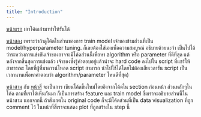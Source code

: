 ```yaml
---
title: "Introduction"
---
```


[หน้าแรก](pages/running.qmd) เอาโค้ดเก่ามาทำให้รันได้ 

[หน้าสอง](pages/mod-train.qmd) เพราะว่าถ้าดูโค้ดในส่วนของการ train model เจ้าของข้ามส่วนที่เป็น model/hyperparameter tuning. ก็เลยต้องใส่เองเพื่อความสมบูรณ์ อธิบายด้วยนะว่า เป็นไปได้ว่าระหว่างการแข่งขันเจ้าของอาจจะมีโค้ดส่วนนี้เพื่อหา algorithm หรือ parameter ที่ดีที่สุด แต่หลังจากสิ้นสุดการแข่งแล้ว เจ้าของซึ่งรู้คำตอบอยู่แล้วน่าจะ hard code ลงไปใน script ที่แชร์ให้สาธารณะ โดยที่ผู้ที่มาดาวน์โหลด script สามารถ นำไปใช้ได้โดยไม่ต้องเสียเวลารัน script เป็นเวลานานเพื่อหาคำตอบว่า algorithm/parameter ไหนดีที่สุด)

[หน้าสาม](pages/fe-mod.qmd) กับ [หน้าสี่](pages/viz.qmd) จะเป็นการ เขียนโค้ดขึ้นใหม่โดยอิงจากโค้ดใน section ก่อนหน้า ส่วนหลักๆในโค้ด ตามที่เราได้เห็นกันมา ก็เป็นการสร้าง feature และ train model ซึ่งเราจะอธิบายส่วนนี้ในหน้าสาม นอกจากนี้ ถ้าสังเกตใน original code ก็จะมีโค้ดส่วนที่เป็น data visualization ที่ถูก comment ไว้ ในหน้าที่สี่เราจะแสดง plot ที่ถูกสร้างใน step นี้

